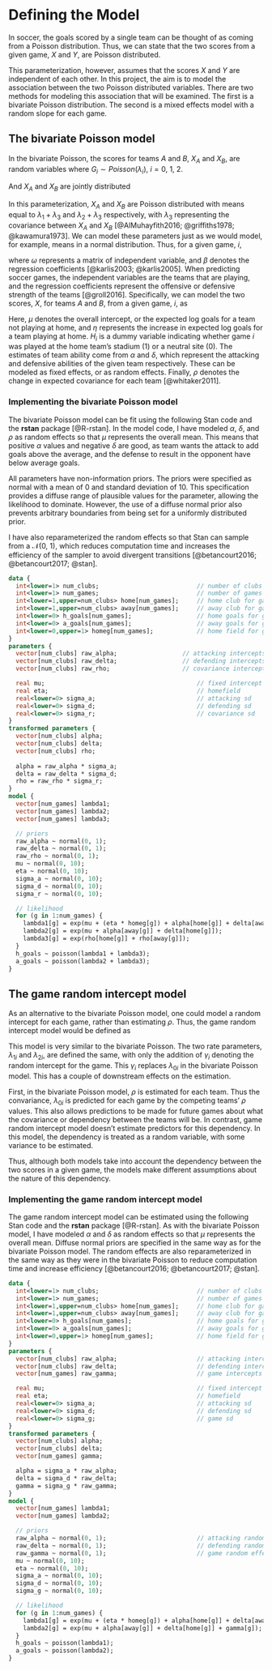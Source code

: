 # Defining the Model {#define-model}

In soccer, the goals scored by a single team can be thought of as coming from a Poisson distribution. Thus, we can state that the two scores from a given game, $X$ and $Y$, are Poisson distributed.

\begin{equation}
\begin{split}
  X & \sim Poisson(\lambda_1)\\
  Y & \sim Poisson(\lambda_2)
\end{split}
(\#eq:indep-pois)
\end{equation}

This parameterization, however, assumes that the scores $X$ and $Y$ are independent of each other. In this project, the aim is to model the association between the two Poisson distributed variables. There are two methods for modeling this association that will be examined. The first is a bivariate Poisson distribution. The second is a mixed effects model with a random slope for each game.

## The bivariate Poisson model {#biv-pois}

In the bivariate Poisson, the scores for teams $A$ and $B$, $X_A$ and $X_B$, are random variables where $G_i \sim Poisson(\lambda_i),\ i = 0,\ 1,\ 2$.

\begin{equation}
\begin{split}
  X_A & = G_1 + G_0\\
  X_B & = G_2 + G_0
\end{split}
(\#eq:bipois)
\end{equation}

And $X_A$ and $X_B$ are jointly distributed

\begin{equation}
  (X_A,\ X_B) \sim BP(\lambda_1,\ \lambda_2,\ \lambda_0)
(\#eq:jbp)
\end{equation}

In this parameterization, $X_A$ and $X_B$ are Poisson distributed with means equal to $\lambda_1 + \lambda_3$ and $\lambda_2 + \lambda_3$ respectively, with $\lambda_3$ representing the covariance between $X_A$ and $X_B$ [@AlMuhayfith2016; @griffiths1978; @kawamura1973]. We can model these parameters just as we would model, for example, means in a normal distribution. Thus, for a given game, $i$, 

\begin{equation}
\begin{split}
  (X_{Ai},\ X_{Bi}) & \sim BP(\lambda_{1i},\ \lambda_{2i},\ \lambda_{0i}),\\
  log(\lambda_{1i}) & = \omega_{1i}\beta_{1},\\
  log(\lambda_{2i}) & = \omega_{2i}\beta_{2},\\
  log(\lambda_{0i}) & = \omega_{0i}\beta_{0}
\end{split}
(\#eq:bipois-regress)
\end{equation}

where $\omega$ represents a matrix of independent variable, and $\beta$ denotes the regression coefficients [@karlis2003; @karlis2005]. When predicting soccer games, the independent variables are the teams that are playing, and the regression coefficients represent the offensive or defensive strength of the teams [@groll2016]. Specifically, we can model the two scores, $X$, for teams $A$ and $B$, from a given game, $i$, as

\begin{align}
  log(X_{Ai}) &= \lambda_{1i} + \lambda_{0i}, \notag \\
  log(X_{Bi}) &= \lambda_{2i} + \lambda_{0i}, \notag \\
  \lambda_{1i} &= \mu + \eta H_i + \alpha_A + \delta_B, (\#eq:lambda1) \\
  \lambda_{2i} &= \mu + \alpha_B + \delta_A, (\#eq:lambda2) \\
  \lambda_{0i} &= \rho_A + \rho_B (\#eq:lambda0)
\end{align}

Here, $\mu$ denotes the overall intercept, or the expected log goals for a team not playing at home, and $\eta$ represents the increase in expected log goals for a team playing at home. $H_i$ is a dummy variable indicating whether game $i$ was played at the home team's stadium (1) or a neutral site (0). The estimates of team ability come from $\alpha$ and $\delta$, which represent the attacking and defensive abilities of the given team respectively. These can be modeled as fixed effects, or as random effects. Finally, $\rho$ denotes the change in expected covariance for each team [@whitaker2011].

### Implementing the bivariate Poisson model {#imp-bivpois}

The bivariate Poisson model can be fit using the following Stan code and the **rstan** package [@R-rstan]. In the model code, I have modeled $\alpha$, $\delta$, and $\rho$ as random effects so that $\mu$ represents the overall mean. This means that positive $\alpha$ values and negative $\delta$ are good, as team wants the attack to add goals above the average, and the defense to result in the opponent have below average goals.

All parameters have non-information priors. The priors were specified as normal with a mean of 0 and standard deviation of 10. This specification provides a diffuse range of plausible values for the parameter, allowing the likelihood to dominate. However, the use of a diffuse normal prior also prevents arbitrary boundaries from being set for a uniformly distributed prior.

I have also reparameterized the random effects so that Stan can sample from a $\mathcal{N}(0,\ 1)$, which reduces computation time and increases the efficiency of the sampler to avoid divergent transitions [@betancourt2016; @betancourt2017; @stan].

```stan
data {
  int<lower=1> num_clubs;                           // number of clubs
  int<lower=1> num_games;                           // number of games
  int<lower=1,upper=num_clubs> home[num_games];     // home club for game g
  int<lower=1,upper=num_clubs> away[num_games];     // away club for game g
  int<lower=0> h_goals[num_games];                  // home goals for game g
  int<lower=0> a_goals[num_games];                  // away goals for game g
  int<lower=0,upper=1> homeg[num_games];            // home field for game g
}
parameters {
  vector[num_clubs] raw_alpha;                  // attacking intercepts
  vector[num_clubs] raw_delta;                  // defending intercepts
  vector[num_clubs] raw_rho;                    // covariance intercepts

  real mu;                                          // fixed intercept
  real eta;                                         // homefield
  real<lower=0> sigma_a;                            // attacking sd
  real<lower=0> sigma_d;                            // defending sd
  real<lower=0> sigma_r;                            // covariance sd
}
transformed parameters {
  vector[num_clubs] alpha;
  vector[num_clubs] delta;
  vector[num_clubs] rho;
  
  alpha = raw_alpha * sigma_a;
  delta = raw_delta * sigma_d;
  rho = raw_rho * sigma_r;
}
model {
  vector[num_games] lambda1;
  vector[num_games] lambda2;
  vector[num_games] lambda3;

  // priors
  raw_alpha ~ normal(0, 1);
  raw_delta ~ normal(0, 1);
  raw_rho ~ normal(0, 1);
  mu ~ normal(0, 10);
  eta ~ normal(0, 10);
  sigma_a ~ normal(0, 10);
  sigma_d ~ normal(0, 10);
  sigma_r ~ normal(0, 10);

  // likelihood
  for (g in 1:num_games) {
    lambda1[g] = exp(mu + (eta * homeg[g]) + alpha[home[g]] + delta[away[g]]);
    lambda2[g] = exp(mu + alpha[away[g]] + delta[home[g]]);
    lambda3[g] = exp(rho[home[g]] + rho[away[g]]);
  }
  h_goals ~ poisson(lambda1 + lambda3);
  a_goals ~ poisson(lambda2 + lambda3);
}
```

## The game random intercept model {#gri}

As an alternative to the bivariate Poisson model, one could model a random intercept for each game, rather than estimating $\rho$. Thus, the game random intercept model would be defined as

\begin{align}
  log(X_{Ai}) &= \lambda_{1i}, \notag \\
  log(X_{Bi}) &= \lambda_{2i}, \notag \\
  \lambda_{1i} &= \mu + \eta H_i + \alpha_A + \delta_B + \gamma_i, (\#eq:grilam1) \\
  \lambda_{2i} &= \mu + \alpha_B + \delta_A + \gamma_i (\#eq:grilam2)
\end{align}

This model is very similar to the bivariate Poisson. The two rate parameters, $\lambda_{1i}$ and $\lambda_{2i}$, are defined the same, with only the addition of $\gamma_i$ denoting the random intercept for the game. This $\gamma_i$ replaces $\lambda_{0i}$ in the bivariate Poisson model. This has a couple of downstream effects on the estimation.

First, in the bivariate Poisson model, $\rho$ is estimated for each team. Thus the convariance, $\lambda_{0i}$ is predicted for each game by the competing teams' $\rho$ values. This also allows predictions to be made for future games about what the covariance or dependency between the teams will be. In contrast, game random intercept model doesn't estimate predictors for this dependency. In this model, the dependency is treated as a random variable, with some variance to be estimated.

Thus, although both models take into account the dependency between the two scores in a given game, the models make different assumptions about the nature of this dependency.

### Implementing the game random intercept model {#imp-gri}

The game random intercept model can be estimated using the following Stan code and the **rstan** package [@R-rstan]. As with the bivariate Poisson model, I have modeled $\alpha$ and $\delta$ as random effects so that $\mu$ represents the overall mean. Diffuse normal priors are specified in the same way as for the bivariate Poisson model. The random effects are also reparameterized in the same way as they were in the bivariate Poisson to reduce computation time and increase efficiency [@betancourt2016; @betancourt2017; @stan].

```stan
data {
  int<lower=1> num_clubs;                           // number of clubs
  int<lower=1> num_games;                           // number of games
  int<lower=1,upper=num_clubs> home[num_games];     // home club for game g
  int<lower=1,upper=num_clubs> away[num_games];     // away club for game g
  int<lower=0> h_goals[num_games];                  // home goals for game g
  int<lower=0> a_goals[num_games];                  // away goals for game g
  int<lower=0,upper=1> homeg[num_games];            // home field for game g
}
parameters {
  vector[num_clubs] raw_alpha;                      // attacking intercepts
  vector[num_clubs] raw_delta;                      // defending intercepts
  vector[num_games] raw_gamma;                      // game intercepts

  real mu;                                          // fixed intercept
  real eta;                                         // homefield
  real<lower=0> sigma_a;                            // attacking sd
  real<lower=0> sigma_d;                            // defending sd
  real<lower=0> sigma_g;                            // game sd
}
transformed parameters {
  vector[num_clubs] alpha;
  vector[num_clubs] delta;
  vector[num_games] gamma;

  alpha = sigma_a * raw_alpha;
  delta = sigma_d * raw_delta;
  gamma = sigma_g * raw_gamma;
}
model {
  vector[num_games] lambda1;
  vector[num_games] lambda2;

  // priors
  raw_alpha ~ normal(0, 1);                         // attacking random effects
  raw_delta ~ normal(0, 1);                         // defending random effects
  raw_gamma ~ normal(0, 1);                         // game random effects
  mu ~ normal(0, 10);
  eta ~ normal(0, 10);
  sigma_a ~ normal(0, 10);
  sigma_d ~ normal(0, 10);
  sigma_g ~ normal(0, 10);

  // likelihood
  for (g in 1:num_games) {
    lambda1[g] = exp(mu + (eta * homeg[g]) + alpha[home[g]] + delta[away[g]] + gamma[g]);
    lambda2[g] = exp(mu + alpha[away[g]] + delta[home[g]] + gamma[g]);
  }
  h_goals ~ poisson(lambda1);
  a_goals ~ poisson(lambda2);
}
```
